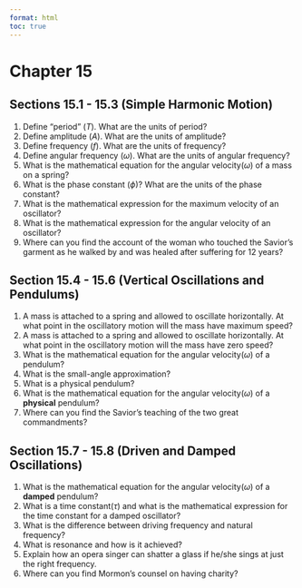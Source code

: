 ```yaml
---
format: html
toc: true
---
```


# Chapter 15  {-}

## Sections 15.1 - 15.3 (Simple Harmonic Motion) {-}
1. Define "period" ($T$).  What are the units of period?  
2. Define amplitude ($A$).  What are the units of amplitude? 
3. Define frequency ($f$).  What are the units of frequency? 
4. Define angular frequency ($\omega$).  What are the units of angular frequency? 
5. What is the mathematical equation for the angular velocity($\omega$) of a mass on a spring?
6. What is the phase constant ($\phi$)?  What are the units of the phase constant? 
7. What is the mathematical expression for the maximum velocity of an oscillator? 
8. What is the mathematical expression for the angular velocity of an oscillator?
9. Where can you find the account of the woman who touched the Savior's garment as he walked by and was healed after suffering for 12 years?

## Section 15.4 - 15.6 (Vertical Oscillations and Pendulums) {-}
1. A mass is attached to a spring and allowed to oscillate horizontally. At what point in the oscillatory motion will the mass have maximum speed?
2. A mass is attached to a spring and allowed to oscillate horizontally. At what point in the oscillatory motion will the mass have zero speed?
3. What is the mathematical equation for the angular velocity($\omega$) of a pendulum?
4. What is the small-angle approximation?
5. What is a physical pendulum?
6. What is the mathematical equation for the angular velocity($\omega$) of a **physical** pendulum?
7. Where can you find the Savior's teaching of the two great commandments?


## Section 15.7 - 15.8 (Driven and Damped Oscillations) {-}
1. What is the mathematical equation for the angular velocity($\omega$) of a **damped** pendulum?
2. What is a time constant($\tau$) and what is the mathematical expression for the time constant for a damped oscillator?
3. What is the difference between driving frequency and natural frequency?
4. What is resonance and how is it achieved?
5. Explain how an opera singer can shatter a glass if he/she sings at just the right frequency.
6. Where can you find Mormon's counsel on having charity?